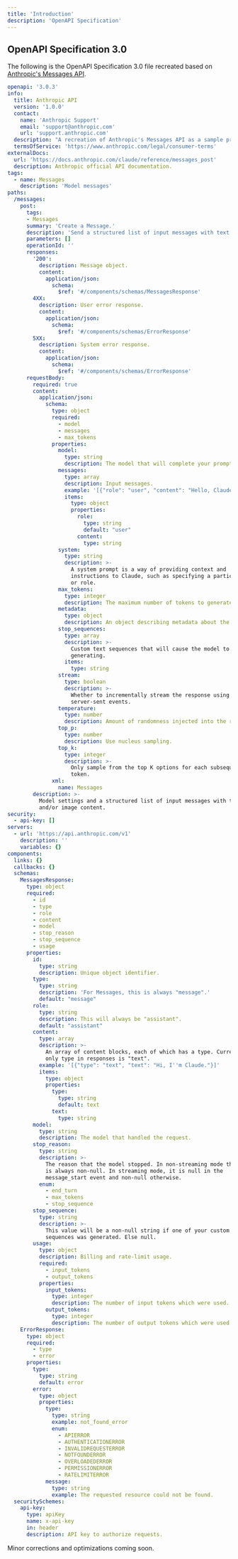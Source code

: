 ```yaml
---
title: 'Introduction'
description: 'OpenAPI Specification'
---
```


## OpenAPI Specification 3.0 

The following is the OpenAPI Specification 3.0 file recreated based on [Anthropic's Messages API](https://docs.anthropic.com/claude/reference/messages_post).

```yaml
openapi: '3.0.3'
info:
  title: Anthropic API
  version: '1.0.0'
  contact:
    name: 'Anthropic Support'
    email: 'support@anthropic.com'
    url: 'support.anthropic.com'
  description: "A recreation of Anthropic's Messages API as a sample project."
  termsOfService: 'https://www.anthropic.com/legal/consumer-terms'
externalDocs:
  url: 'https://docs.anthropic.com/claude/reference/messages_post'
  description: Anthropic official API documentation.
tags:
  - name: Messages
    description: 'Model messages'
paths:
  /messages:
    post:
      tags:
      - Messages 
      summary: 'Create a Message.'
      description: 'Send a structured list of input messages with text and/or image content, and the model will generate the next message in the conversation. The Messages API can be used for for either single queries or stateless multi-turn conversations.'
      parameters: []
      operationId: ''
      responses:
        '200':
          description: Message object.
          content:
            application/json:
              schema:
                $ref: '#/components/schemas/MessagesResponse'
        4XX:
          description: User error response.
          content:
            application/json:
              schema:
                $ref: '#/components/schemas/ErrorResponse'
        5XX:
          description: System error response.
          content:
            application/json:
              schema:
                $ref: '#/components/schemas/ErrorResponse'
      requestBody:
        required: true
        content:
          application/json:
            schema:
              type: object
              required:
                - model
                - messages
                - max_tokens
              properties:
                model:
                  type: string
                  description: The model that will complete your prompt.
                messages:
                  type: array
                  description: Input messages.
                  example: '[{"role": "user", "content": "Hello, Claude"}]'
                  items:
                    type: object
                    properties:
                      role:
                        type: string
                        default: "user"
                      content:
                        type: string
                system:
                  type: string
                  description: >-
                    A system prompt is a way of providing context and
                    instructions to Claude, such as specifying a particular goal
                    or role.
                max_tokens:
                  type: integer
                  description: The maximum number of tokens to generate before stopping.
                metadata:
                  type: object
                  description: An object describing metadata about the request.
                stop_sequences:
                  type: array
                  description: >-
                    Custom text sequences that will cause the model to stop
                    generating.
                  items:
                    type: string
                stream:
                  type: boolean
                  description: >-
                    Whether to incrementally stream the response using
                    server-sent events.
                temperature:
                  type: number
                  description: Amount of randomness injected into the response.
                top_p:
                  type: number
                  description: Use nucleus sampling.
                top_k:
                  type: integer
                  description: >-
                    Only sample from the top K options for each subsequent
                    token.
              xml:
                name: Messages
        description: >-
          Model settings and a structured list of input messages with text
          and/or image content. 
security:
  - api-key: []
servers:
  - url: 'https://api.anthropic.com/v1'
    description: ''
    variables: {}
components:
  links: {}
  callbacks: {}
  schemas:
    MessagesResponse:
      type: object
      required:
        - id
        - type
        - role
        - content
        - model
        - stop_reason
        - stop_sequence
        - usage
      properties:
        id:
          type: string
          description: Unique object identifier.
        type:
          type: string
          description: 'For Messages, this is always "message".'
          default: "message"
        role:
          type: string
          description: This will always be "assistant".
          default: "assistant"
        content:
          type: array
          description: >-
            An array of content blocks, each of which has a type. Currently,
            only type in responses is "text".
          example: '[{"type": "text", "text": "Hi, I''m Claude."}]'
          items:
            type: object
            properties:
              type:
                type: string
                default: text
              text:
                type: string
        model:
          type: string
          description: The model that handled the request.
        stop_reason:
          type: string
          description: >-
            The reason that the model stopped. In non-streaming mode this value
            is always non-null. In streaming mode, it is null in the
            message_start event and non-null otherwise.
          enum:
            - end_turn
            - max_tokens
            - stop_sequence
        stop_sequence:
          type: string
          description: >-
            This value will be a non-null string if one of your custom stop
            sequences was generated. Else null.
        usage:
          type: object
          description: Billing and rate-limit usage.
          required:
            - input_tokens
            - output_tokens
          properties:
            input_tokens:
              type: integer
              description: The number of input tokens which were used.
            output_tokens:
              type: integer
              description: The number of output tokens which were used.
    ErrorResponse:
      type: object
      required:
        - type
        - error
      properties:
        type:
          type: string
          default: error
        error:
          type: object
          properties:
            type:
              type: string
              example: not_found_error
              enum:
                - APIERROR
                - AUTHENTICATIONERROR
                - INVALIDREQUESTERROR
                - NOTFOUNDERROR
                - OVERLOADEDERROR
                - PERMISSIONERROR
                - RATELIMITERROR
            message:
              type: string
              example: The requested resource could not be found.
  securitySchemes:
    api-key:
      type: apiKey
      name: x-api-key
      in: header
      description: API key to authorize requests.
```

<Note>
  Minor corrections and optimizations coming soon.
</Note>
